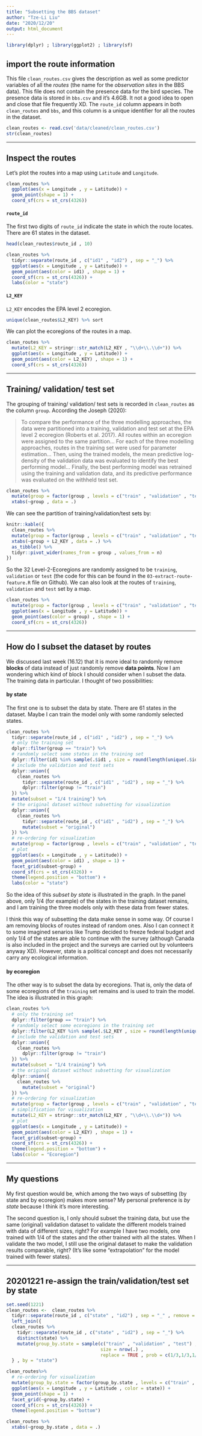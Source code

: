 ```yaml
---
title: "Subsetting the BBS dataset"
author: "Tze-Li Liu"
date: "2020/12/20"
output: html_document
---
```

```R
library(dplyr) ; library(ggplot2) ; library(sf)
```

## import the route information 

This file `clean_routes.csv` gives the description as well as some predictor variables of all the *routes* (the name for the *observation sites* in the BBS data). This file does not contain the presence data for the bird species. The presence data is stored in `bbs.csv` and it's 4.6GB. It not a good idea to open and close that file frequently XD. The  `route_id` column appears in both `clean_routes` and `bbs`, and this column is a unique identifier for all the routes in the dataset. 

```R
clean_routes <- read.csv('data/cleaned/clean_routes.csv')
str(clean_routes)
```

***

## Inspect the routes 

Let's plot the routes into a map using `Latitude` and `Longitude`. 

```R
clean_routes %>% 
  ggplot(aes(x = Longitude , y = Latitude)) +
  geom_point(shape = 1) +
  coord_sf(crs = st_crs(4326))
```

#### `route_id`

The first two digits of `route_id` indicate the state in which the route locates. There are 61 states in the dataset. 

```R
head(clean_routes$route_id , 10)
```

```R
clean_routes %>% 
  tidyr::separate(route_id , c("id1" , "id2") , sep = "_") %>% 
  ggplot(aes(x = Longitude , y = Latitude)) +
  geom_point(aes(color = id1) , shape = 1) +
  coord_sf(crs = st_crs(4326)) +
  labs(color = "state")
```

#### `L2_KEY`

`L2_KEY` encodes the EPA level 2 ecoregion. 

```R
unique(clean_routes$L2_KEY) %>% sort
```

We can plot the ecoregions of the routes in a map. 

```R
clean_routes %>% 
  mutate(L2_KEY = stringr::str_match(L2_KEY , "\\d+\\.\\d+")) %>% 
  ggplot(aes(x = Longitude , y = Latitude)) +
  geom_point(aes(color = L2_KEY) , shape = 1) +
  coord_sf(crs = st_crs(4326))
```

***

## Training/ validation/ test set 

The grouping of training/ validation/ test sets is recorded in `clean_routes` as the column `group`. According the Joseph (2020):  

> To compare the performance of the three modelling approaches, the data were partitioned into a training, validation and test set at the EPA level 2 ecoregion (Roberts et al. 2017). All routes within an ecoregion were assigned to the same partition... For each of the three modelling approaches, routes in the training set were used for parameter estimation... Then, using the trained models, the mean predictive log-density of the validation data was evaluated to identify the best performing model... Finally, the best performing model was retrained using the training and validation data, and its predictive performance was evaluated on the withheld test set. 

```R
clean_routes %>% 
  mutate(group = factor(group , levels = c("train" , "validation" , "test"))) %>% 
  xtabs(~group , data = .)
```

We can see the partition of training/validation/test sets by: 

```R
knitr::kable({
  clean_routes %>% 
  mutate(group = factor(group , levels = c("train" , "validation" , "test"))) %>% 
  xtabs(~group + L2_KEY , data = .) %>% 
  as_tibble() %>% 
  tidyr::pivot_wider(names_from = group , values_from = n)
})
```

So the 32 Level-2-Ecoregions are randomly assigned to be `training`, `validation` or `test` (the code for this can be found in the `03-extract-route-feature.R` file on Github). We can also look at the routes of `training`, `validation` and `test` set by a map. 

```R
clean_routes %>% 
  mutate(group = factor(group , levels = c("train" , "validation" , "test"))) %>% 
  ggplot(aes(x = Longitude , y = Latitude)) +
  geom_point(aes(color = group) , shape = 1) +
  coord_sf(crs = st_crs(4326))
```

***

## How do I subset the dataset by routes

We discussed last week (16.12) that it is more ideal to randomly remove **blocks** of data instead of just randomly remove **data points**. Now I am wondering which kind of block I should consider when I subset the data. The training data in particular. I thought of two possibilities: 

#### by state

The first one is to subset the data by state. There are 61 states in the dataset. Maybe I can train the model only with some randomly selected states. 

```R
clean_routes %>% 
  tidyr::separate(route_id , c("id1" , "id2") , sep = "_") %>% 
  # only the training set
  dplyr::filter(group == "train") %>% 
  # randomly select some states in the training set
  dplyr::filter(id1 %in% sample(.$id1 , size = round(length(unique(.$id1)) * 1/4) , replace = FALSE )) %>% 
  # include the validation and test sets
  dplyr::union({
    clean_routes %>% 
      tidyr::separate(route_id , c("id1" , "id2") , sep = "_") %>% 
      dplyr::filter(group != "train")
  }) %>% 
  mutate(subset = "1/4 training") %>% 
  # the original dataset without subsetting for visualization
  dplyr::union({
    clean_routes %>% 
      tidyr::separate(route_id , c("id1" , "id2") , sep = "_") %>% 
      mutate(subset = "original")
  }) %>% 
  # re-ordering for visualization
  mutate(group = factor(group , levels = c("train" , "validation" , "test"))) %>% 
  # plot
  ggplot(aes(x = Longitude , y = Latitude)) +
  geom_point(aes(color = id1) , shape = 1) +
  facet_grid(subset~group) +
  coord_sf(crs = st_crs(4326)) +
  theme(legend.position = "bottom") +
  labs(color = "state")
```

So the idea of this *subset by state* is illustrated in the graph. In the panel above, only 1/4 (for example) of the states in the training dataset remains, and I am training the three models only with these data from fewer states. 

I think this way of subsetting the data make sense in some way. Of course I am removing blocks of routes instead of random ones. Also I can connect it to some imagined senarios like Trump decided to freeze federal budget and only 1/4 of the states are able to continue with the survey (although Canada is also included in the project and the surveys are carried out by volunteers anyway XD). However, state is a political concept and does not necessarily carry any ecological information. 

#### by ecoregion

The other way is to subset the data by ecoregions. That is, only the data of some ecoregions of the `training ` set remains and is used to train the model. The idea is illustrated in this graph: 

```R
clean_routes %>% 
  # only the training set
  dplyr::filter(group == "train") %>% 
  # randomly select some ecoregions in the training set
  dplyr::filter(L2_KEY %in% sample(.$L2_KEY , size = round(length(unique(.$L2_KEY)) * 1/4) , replace = FALSE )) %>% 
  # include the validation and test sets
  dplyr::union({
    clean_routes %>% 
      dplyr::filter(group != "train")
  }) %>% 
  mutate(subset = "1/4 training") %>% 
  # the original dataset without subsetting for visualization
  dplyr::union({
    clean_routes %>% 
      mutate(subset = "original")
  }) %>% 
  # re-ordering for visualization
  mutate(group = factor(group , levels = c("train" , "validation" , "test"))) %>% 
  # simplification for visualization
  mutate(L2_KEY = stringr::str_match(L2_KEY , "\\d+\\.\\d+")) %>% 
  # plot
  ggplot(aes(x = Longitude , y = Latitude)) +
  geom_point(aes(color = L2_KEY) , shape = 1) +
  facet_grid(subset~group) +
  coord_sf(crs = st_crs(4326)) +
  theme(legend.position = "bottom") +
  labs(color = "Ecoregion")
```

***

## My questions

My first question would be, which among the two ways of subsetting (by state and by ecoregion) makes more sense? My personal preference is *by state* because I think it's more interesting.  

The second question is, I only should subset the training data, but use the same (original) validation dataset to validate the different models trained with data of different sizes, right? For example I have two models, one trained with 1/4 of the states and the other trained with all the states. When I validate the two model, I still use the original dataset to make the validation results comparable, right? (It's like some "extrapolation" for the model trained with fewer states).   

***

## 20201221 re-assign the train/validation/test set by state

```R
set.seed(1221)
clean_routes <-  clean_routes %>% 
  tidyr::separate(route_id , c("state" , "id2") , sep = "_" , remove = FALSE) %>% 
  left_join({
  clean_routes %>% 
    tidyr::separate(route_id , c("state" , "id2") , sep = "_") %>% 
    distinct(state) %>% 
    mutate(group_by.state = sample(c("train" , "validation" , "test") , 
                                   size = nrow(.) ,
                                   replace = TRUE , prob = c(1/3,1/3,1/3)))
  } , by = "state") 

clean_routes%>% 
  # re-ordering for visualization
  mutate(group_by.state = factor(group_by.state , levels = c("train" , "validation" , "test"))) %>%
  ggplot(aes(x = Longitude , y = Latitude , color = state)) +
  geom_point(shape = 1) +
  facet_grid(~group_by.state) +
  coord_sf(crs = st_crs(4326)) +
  theme(legend.position = "bottom")

clean_routes %>% 
  xtabs(~group_by.state , data = .)
```



